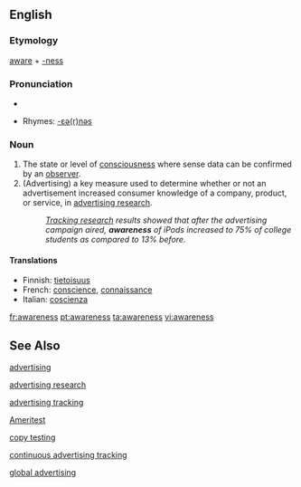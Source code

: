 ==English==

===Etymology===
[[aware]] + [[-ness]]

===Pronunciation===
*{{audio|en-us-awareness.ogg|Audio (US)}}

*Rhymes: [[Rhymes:English:-ɛə(r)nəs|-ɛə(r)nəs]]
===Noun===
{{wikipedia}}
{{en-noun|-}}
#The state or level of [[consciousness]] where sense data can be confirmed by an [[observer]].
#(Advertising) a key measure used to determine whether or not an advertisement increased consumer knowledge of a company, product, or service, in [[w:advertising research|advertising research]].
#: ''[[continuous advertising tracking|Tracking research]] results showed that after the advertising campaign aired, '''awareness''' of iPods increased to 75% of college students as compared to 13% before.''

====Translations====
*Finnish: [[tietoisuus]]
*French: [[conscience]], [[connaissance]]
*Italian: [[coscienza]] {{f}}

[[fr:awareness]]
[[pt:awareness]]
[[ta:awareness]]
[[vi:awareness]]

==See Also==
[[w:advertising|advertising]]

[[w:advertising research|advertising research]]

[[w:advertising tracking|advertising tracking]]

[[w:Ameritest|Ameritest]]

[[w:Copy Testing|copy testing]]

[[continuous advertising tracking]]

[[w:Global Marketing|global advertising]]